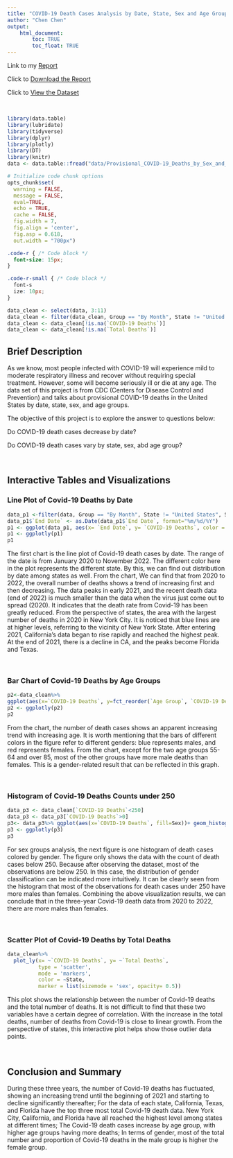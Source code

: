 ```yaml
---
title: "COVID-19 Death Cases Analysis by Date, State, Sex and Age Group"
author: "Chen Chen"
output: 
    html_document:
        toc: TRUE
        toc_float: TRUE
---
```



Link to my [Report](https://github.com/cchen941/PM566-finalproject/blob/main/final_report/FinalReport.pdf)


Click to [Download the Report](https://github.com/cchen941/PM566-finalproject/raw/main/final_report/FinalReport.pdf)


Click to [View the Dataset](https://data.cdc.gov/NCHS/Provisional-COVID-19-Deaths-by-Sex-and-Age/9bhg-hcku)

<br>


```r
library(data.table)
library(lubridate)
library(tidyverse)
library(dplyr)
library(plotly)
library(DT)
library(knitr)
data <- data.table::fread("data/Provisional_COVID-19_Deaths_by_Sex_and_Age.csv")

# Initialize code chunk options
opts_chunk$set(
  warning = FALSE,
  message = FALSE,
  eval=TRUE,
  echo = TRUE,
  cache = FALSE,
  fig.width = 7,
  fig.align = 'center',
  fig.asp = 0.618,
  out.width = "700px")
```

```css
.code-r { /* Code block */
  font-size: 15px;
}

.code-r-small { /* Code block */
  font-s
  ize: 10px;
}
```


```r
data_clean <- select(data, 3:11)
data_clean <- filter(data_clean, Group == "By Month", State != "United States", Sex != "All Sexes", `Age Group` != "All Ages")
data_clean <- data_clean[!is.na(`COVID-19 Deaths`)]
data_clean <- data_clean[!is.na(`Total Deaths`)]
```


## Brief Description
As we know, most people infected with COVID-19 will experience mild to moderate respiratory illness and recover without requiring special treatment. However, some will become seriously ill or die at any age. The data set of this project is from CDC (Centers for Disease Control and Prevention) and talks about provisional COVID-19 deaths in the United States by date, state, sex, and age groups.


The objective of this project is to explore the answer to questions below: 

Do COVID-19 death cases decrease by date?

Do COVID-19 death cases vary by state, sex, abd age group?

<br>

## Interactive Tables and Visualizations
### Line Plot of Covid-19 Deaths by Date

```r
data_p1 <-filter(data, Group == "By Month", State != "United States", Sex == "All Sexes", `Age Group` == "All Ages")
data_p1$`End Date` <- as.Date(data_p1$`End Date`, format="%m/%d/%Y")
p1 <- ggplot(data_p1, aes(x= `End Date`, y= `COVID-19 Deaths`, color = State)) + geom_line()+ geom_point(size= 0.5, alpha =0.5)+ xlab("Date")
p1 <- ggplotly(p1)
p1
```


The first chart is the line plot of Covid-19 death cases by date. The range of the date is from January 2020 to November 2022. The different color here in the plot represents the different state. By this, we can find out distribution by date among states as well. From the chart, We can find that from 2020 to 2022, the overall number of deaths shows a trend of increasing first and then decreasing. The data peaks in early 2021, and the recent death data (end of 2022) is much smaller than the data when the virus just come out to spread (2020). It indicates that the death rate from Covid-19 has been greatly reduced. From the perspective of states, the area with the largest number of deaths in 2020 in New York City. It is noticed that blue lines are at higher levels, referring to the vicinity of New York State. After entering 2021, California's data began to rise rapidly and reached the highest peak. At the end of 2021, there is a decline in CA, and the peaks become Florida and Texas.

<br>

### Bar Chart of Covid-19 Deaths by Age Groups

```r
p2<-data_clean%>%
ggplot(aes(x=`COVID-19 Deaths`, y=fct_reorder(`Age Group`, `COVID-19 Deaths`),fill=Sex))+ geom_col(position= "dodge")+ ylab("Age Groups")
p2 <- ggplotly(p2)
p2
```


From the chart, the number of death cases shows an apparent increasing trend with increasing age. It is worth mentioning that the bars of different colors in the figure refer to different genders: blue represents males, and red represents females. From the chart, except for the two age groups 55-64 and over 85, most of the other groups have more male deaths than females. This is a gender-related result that can be reflected in this graph.

<br>

### Histogram of Covid-19 Deaths Counts under 250
```r
data_p3 <- data_clean[`COVID-19 Deaths`<250]
data_p3 <- data_p3[`COVID-19 Deaths`>0]
p3<- data_p3%>% ggplot(aes(x=`COVID-19 Deaths`, fill=Sex))+ geom_histogram(position= "dodge",binwidth = 5)
p3 <- ggplotly(p3)
p3
```
For sex groups analysis, the next figure is one histogram of death cases colored by gender. The figure only shows the data with the count of death cases below 250. Because after observing the dataset, most of the observations are below 250. In this case, the distribution of gender classification can be indicated more intuitively. It can be clearly seen from the histogram that most of the observations for death cases under 250 have more males than females. Combining the above visualization results, we can conclude that in the three-year Covid-19 death data from 2020 to 2022, there are more males than females.

<br>


### Scatter Plot of Covid-19 Deaths by Total Deaths
```r
data_clean%>%
  plot_ly(x= ~`COVID-19 Deaths`, y= ~`Total Deaths`, 
          type = 'scatter',
          mode = 'markers',
          color = ~State,
          marker = list(sizemode = 'sex', opacity= 0.5))
```

This plot shows the relationship between the number of Covid-19 deaths and the total number of deaths. It is not difficult to find that these two variables have a certain degree of correlation. With the increase in the total deaths, number of deaths from Covid-19 is close to linear growth. From the perspective of states, this interactive plot helps show those outlier data points.

<br>

## Conclusion and Summary
During these three years, the number of Covid-19 deaths has fluctuated, showing an increasing trend until the beginning of 2021 and starting to decline significantly thereafter; For the data of each state, California, Texas, and Florida have the top three most total Covid-19 death data. New York City, California, and Florida have all reached the highest level among states at different times; The Covid-19 death cases increase by age group, with higher age groups having more deaths; In terms of gender, most of the total number and proportion of Covid-19 deaths in the male group is higher the female group.

